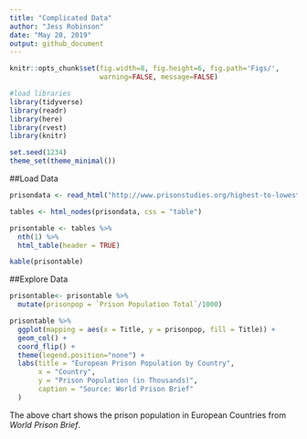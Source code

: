 ```yaml
---
title: "Complicated Data"
author: "Jess Robinson"
date: "May 20, 2019"
output: github_document
---
```


```r
knitr::opts_chunk$set(fig.width=8, fig.height=6, fig.path='Figs/',
                      warning=FALSE, message=FALSE)
```

```r
#load libraries
library(tidyverse)
library(readr)
library(here)
library(rvest)
library(knitr)

set.seed(1234)
theme_set(theme_minimal())
```

##Load Data 
```r
prisondata <- read_html("http://www.prisonstudies.org/highest-to-lowest/prison-population-total?field_region_taxonomy_tid=14")

tables <- html_nodes(prisondata, css = "table")

prisontable <- tables %>%
  nth(1) %>%
  html_table(header = TRUE)

kable(prisontable)
```


##Explore Data 
```r
prisontable<- prisontable %>%
  mutate(prisonpop = `Prison Population Total`/1000)
```

```r
prisontable %>%
  ggplot(mapping = aes(x = Title, y = prisonpop, fill = Title)) +
  geom_col() + 
  coord_flip() +
  theme(legend.position="none") + 
  labs(title = "European Prison Population by Country",
       x = "Country",
       y = "Prison Population (in Thousands)",
       caption = "Source: World Prison Brief"
  )
```

The above chart shows the prison population in European Countries from *World Prison Brief*.